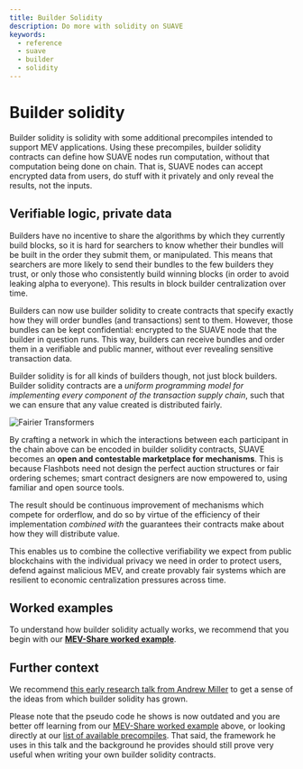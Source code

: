 ```yaml
---
title: Builder Solidity
description: Do more with solidity on SUAVE
keywords:
  - reference
  - suave
  - builder
  - solidity
---
```



# Builder solidity

Builder solidity is solidity with some additional precompiles intended to support MEV applications. Using these precompiles, builder solidity contracts can define how SUAVE nodes run computation, without that computation being done on chain. That is, SUAVE nodes can accept encrypted data from users, do stuff with it privately and only reveal the results, not the inputs.

## Verifiable logic, private data

Builders have no incentive to share the algorithms by which they currently build blocks, so it is hard for searchers to know whether their bundles will be built in the order they submit them, or manipulated. This means that searchers are more likely to send their bundles to the few builders they trust, or only those who consistently build winning blocks (in order to avoid leaking alpha to everyone). This results in block builder centralization over time.

Builders can now use builder solidity to create contracts that specify exactly how they will order bundles (and transactions) sent to them. However, those bundles can be kept confidential: encrypted to the SUAVE node that the builder in question runs. This way, builders can receive bundles and order them in a verifiable and public manner, without ever revealing sensitive transaction data.

Builder solidity is for all kinds of builders though, not just block builders. Builder solidity contracts are a _uniform programming model for implementing every component of the transaction supply chain_, such that we can ensure that any value created is distributed fairly.

<AlignItems horizontal="center" vertical="center" sideMargin={0}>
<div>
  <img alt="Fairier Transformers" src={require('/static/img/tx_supply_chain.png').default} />
</div>
</AlignItems>

By crafting a network in which the interactions between each participant in the chain above can be encoded in builder solidity contracts, SUAVE becomes an **open and contestable marketplace for mechanisms**. This is because Flashbots need not design the perfect auction structures or fair ordering schemes; smart contract designers are now empowered to, using familiar and open source tools. 

The result should be continuous improvement of mechanisms which compete for orderflow, and do so by virtue of the efficiency of their implementation _combined with_ the guarantees their contracts make about how they will distribute value.

This enables us to combine the collective verifiability we expect from public blockchains with the individual privacy we need in order to protect users, defend against malicious MEV, and create provably fair systems which are resilient to economic centralization pressures across time. 

## Worked examples

To understand how builder solidity actually works, we recommend that you begin with our **[MEV-Share worked example](/technical-details/builder-solidity/worked-examples/mev-share)**.

## Further context

We recommend [this early research talk from Andrew Miller](https://youtu.be/DhsDFKnHPa0?t=344) to get a sense of the ideas from which builder solidity has grown.

Please note that the pseudo code he shows is now outdated and you are better off learning from our [MEV-Share worked example](/technical-details/builder-solidity/worked-examples/mev-share) above, or looking directly at our [list of available precompiles](/technical-details/precompiles). That said, the framework he uses in this talk and the background he provides should still prove very useful when writing your own builder solidity contracts.
